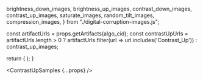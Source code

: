 
  brightness_down_images,
  brightness_up_images,
  contrast_down_images,
  contrast_up_images,
  saturate_images,
  random_tilt_images,
  compression_images,
} from "./digital-corruption-images.js";

  const artifactUrls = props.getArtifacts(algo_cid);
  const contrastUpUrls = artifactUrls.length > 0 
    ? artifactUrls.filter(url => url.includes('Contrast_Up'))
    : contrast_up_images;

  return (
    <DisplayImages
      id={props.id}
      images={contrastUpUrls}
      data={props.getResults(algo_cid).results}
      corruption_index={3}
      corruption_name="Digital: Contrast Up"
    />
  );
}

<ContrastUpSamples {...props} />
